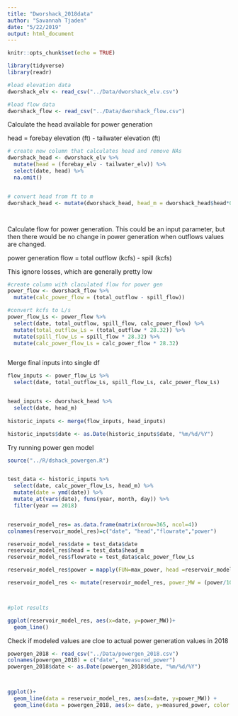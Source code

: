 ```yaml
---
title: "Dworshack_2018data"
author: "Savannah Tjaden"
date: "5/22/2019"
output: html_document
---
```


```r
knitr::opts_chunk$set(echo = TRUE)

library(tidyverse)
library(readr)


```


```r

#load elevation data
dworshack_elv <- read_csv("../Data/dworshack_elv.csv") 

#load flow data
dworshack_flow <- read_csv("../Data/dworshack_flow.csv")


```



Calculate the head available for power generation

head = forebay elevation (ft) - tailwater elevation (ft)

```r

# create new column that calculates head and remove NAs
dworshack_head <- dworshack_elv %>% 
  mutate(head = (forebay_elv - tailwater_elv)) %>% 
  select(date, head) %>% 
  na.omit() 


# convert head from ft to m
dworshack_head <- mutate(dworshack_head, head_m = dworshack_head$head*0.3048)




```


Calculate flow for power generation. This could be an input parameter, but then there would be no change in power generation when outflows values are changed. 

power generation flow = total outflow (kcfs) - spill (kcfs) 

This ignore losses, which are generally pretty low

```r

#create column with claculated flow for power gen
power_flow <- dworshack_flow %>% 
  mutate(calc_power_flow = (total_outflow - spill_flow)) 

#convert kcfs to L/s 
power_flow_Ls <- power_flow %>% 
  select(date, total_outflow, spill_flow, calc_power_flow) %>% 
  mutate(total_outflow_Ls = (total_outflow * 28.32)) %>% 
  mutate(spill_flow_Ls = spill_flow * 28.32) %>% 
  mutate(calc_power_flow_Ls = calc_power_flow * 28.32)



```


Merge final inputs into single df

```r

flow_inputs <- power_flow_Ls %>% 
  select(date, total_outflow_Ls, spill_flow_Ls, calc_power_flow_Ls) 


head_inputs <- dworshack_head %>% 
  select(date, head_m)
  
historic_inputs <- merge(flow_inputs, head_inputs)

historic_inputs$date <- as.Date(historic_inputs$date, "%m/%d/%Y")


```


Try running power gen model

```r

source("../R/dshack_powergen.R")


test_data <- historic_inputs %>% 
  select(date, calc_power_flow_Ls, head_m) %>% 
  mutate(date = ymd(date)) %>% 
  mutate_at(vars(date), funs(year, month, day)) %>% 
  filter(year == 2018)


reservoir_model_res= as.data.frame(matrix(nrow=365, ncol=4))
colnames(reservoir_model_res)=c("date", "head","flowrate","power")

reservoir_model_res$date = test_data$date
reservoir_model_res$head = test_data$head_m
reservoir_model_res$flowrate = test_data$calc_power_flow_Ls

reservoir_model_res$power = mapply(FUN=max_power, head =reservoir_model_res$head, flow=reservoir_model_res$flowrate)

reservoir_model_res <- mutate(reservoir_model_res, power_MW = (power/100000)*2.5)



#plot results

ggplot(reservoir_model_res, aes(x=date, y=power_MW))+
  geom_line()


```

Check if modeled values are cloe to actual power generation values in 2018

```r

powergen_2018 <- read_csv("../Data/powergen_2018.csv")
colnames(powergen_2018) = c("date", "measured_power")
powergen_2018$date <- as.Date(powergen_2018$date, "%m/%d/%Y")



ggplot()+
  geom_line(data = reservoir_model_res, aes(x=date, y=power_MW)) +
  geom_line(data = powergen_2018, aes(x= date, y=measured_power, color = "red"))
  




```


